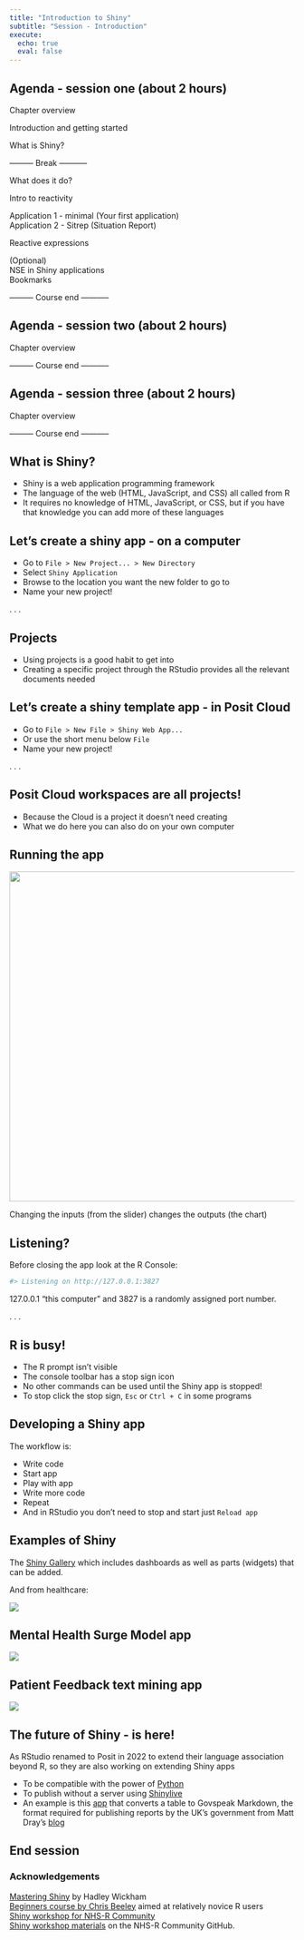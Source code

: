 ```yaml
---
title: "Introduction to Shiny"
subtitle: "Session - Introduction"
execute:
  echo: true
  eval: false
---
```


## Agenda - session one (about 2 hours)

Chapter overview

::: {.fragment .fade-in}
Introduction and getting started
:::

::: {.fragment .fade-in}
What is Shiny?
:::

::: {.fragment .fade-in}
--------- Break -----------
:::

::: {.fragment .fade-in}
What does it do?
:::

::: {.fragment .fade-in}
Intro to reactivity
:::

::: {.fragment .fade-in}
Application 1 - minimal (Your first application)\
Application 2 - Sitrep (Situation Report)
:::

::: {.fragment .fade-in}
Reactive expressions
:::

::: {.fragment .fade-in}
(Optional)\
NSE in Shiny applications\
Bookmarks
:::

::: {.fragment .fade-in}
--------- Course end -----------
:::

## Agenda - session two (about 2 hours)

Chapter overview

::: {.fragment .fade-in}
--------- Course end -----------
:::

## Agenda - session three (about 2 hours)

Chapter overview

::: {.fragment .fade-in}
--------- Course end -----------
:::

## What is Shiny?

::: incremental
-   Shiny is a web application programming framework
-   The language of the web (HTML, JavaScript, and CSS) all called from R
-   It requires no knowledge of HTML, JavaScript, or CSS, but if you have that knowledge you can add more of these languages
:::

## Let's create a shiny app - on a computer

::: incremental
-   Go to `File > New Project... > New Directory`
-   Select `Shiny Application`
-   Browse to the location you want the new folder to go to
-   Name your new project!
:::

. . .

::: {.callout-note collapse="false" appearance="default" icon="true"}
## Projects

-   Using projects is a good habit to get into
-   Creating a specific project through the RStudio provides all the relevant documents needed
:::

## Let's create a shiny template app - in Posit Cloud

::: incremental
-   Go to `File > New File > Shiny Web App...`
-   Or use the short menu below `File`
-   Name your new project!
:::

. . .

::: {.callout-warning collapse="false" appearance="default" icon="true"}
## Posit Cloud workspaces are all projects!

-   Because the Cloud is a project it doesn't need creating
-   What we do here you can also do on your own computer
:::

## Running the app

![](img/screenshot-run-app.PNG){fig-alt="Screenshot of the RStudio pane under Tools and Help with the Run app icon and words" fig-align="center" width="582"}

Changing the inputs (from the slider) changes the outputs (the chart)

## Listening?

Before closing the app look at the R Console:

```r
#> Listening on http://127.0.0.1:3827
```

127.0.0.1 “this computer” and 3827 is a randomly assigned port number.

. . .

:::{.callout-important collapse=false appearance='default' icon=true}
## R is busy!
- The R prompt isn't visible
- The console toolbar has a stop sign icon
- No other commands can be used until the Shiny app is stopped!
- To stop click the stop sign, `Esc` or `Ctrl + C` in some programs
:::

## Developing a Shiny app

The workflow is:

::: {.incremental}
- Write code
- Start app
- Play with app
- Write more code
- Repeat
- And in RStudio you don't need to stop and start just `Reload app`
:::


## Examples of Shiny

The [Shiny Gallery](https://shiny.posit.co/r/gallery/) which includes dashboards as well as parts (widgets) that can be added.

And from healthcare:

[![](https://github.com/traffordDataLab/imd19/raw/master/screenshot.png){fig-alt="Screenshot of the Indices of Deprivation 2019 dashboard from Trafford Data lab"}](https://trafforddatalab.shinyapps.io/imd19)

## Mental Health Surge Model app

[![](img/mental_health_modelling.PNG){fig-alt="Screenshot of Mental Health Modelling app from The Strategy Unit used to estimate the impacts of COVID-19 on mental health services in England"}](https://strategyunit.shinyapps.io/MH_Surge_Modelling/)

## Patient Feedback text mining app

[![](img/screenshot-pxtextmining.PNG){fig-alt="Screenshot of Patient Text Mining app from Nottinghamshire Healthcare NHS Foundation Trust (via funding from NHS England)"}](https://cdu-data-science-team.github.io/pxtextmining/)

## The future of Shiny - is here!

As RStudio renamed to Posit in 2022 to extend their language association beyond R, so they are also working on extending Shiny apps

::: {.incremental}
- To be compatible with the power of [Python](https://shiny.posit.co/py/)
- To publish without a server using [Shinylive](https://jcheng5.github.io/posit-conf-2023-shinylive/#/title-slide)
- An example is this [app](https://matt-dray.github.io/govspeakify-tables/) that converts a table to Govspeak Markdown, the format required for publishing reports by the UK's government from Matt Dray's [blog](https://www.rostrum.blog/posts/2023-10-08-govspeakify-tables/)
:::

## End session

### Acknowledgements

[Mastering Shiny](https://mastering-shiny.org/basic-app.html) by Hadley Wickham  
[Beginners course by Chris Beeley](https://github.com/ChrisBeeley/shiny_beginners/tree/main) aimed at relatively novice R users  
[Shiny workshop for NHS-R Community](https://www.youtube.com/watch?v=wEYaeltxlys&list=PLXCrMzQaI6c1Na7BE18OsWtE1WKqrclNn&index=27)  
[Shiny workshop materials](https://github.com/nhs-r-community/shiny-training) on the NHS-R Community GitHub.
